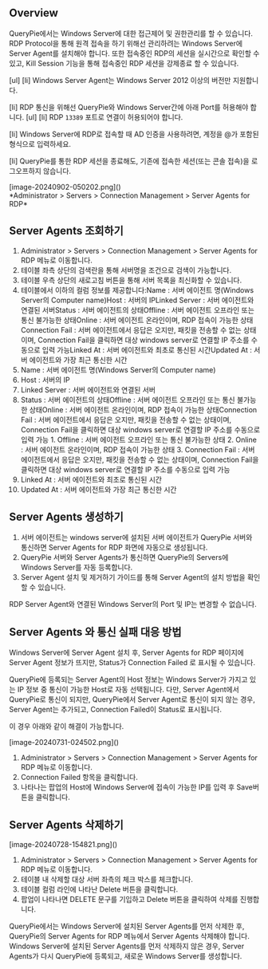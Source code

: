
## Overview
QueryPie에서는 Windows Server에 대한 접근제어 및 권한관리를 할 수 있습니다. RDP Protocol을 통해 원격 접속을 하기 위해선 관리하려는 Windows Server에 Server Agent를 설치해야 합니다. 또한 접속중인 RDP의 세션을 실시간으로 확인할 수 있고, Kill Session 기능을 통해 접속중인 RDP 세션을 강제종료 할 수 있습니다.

<Callout type="info">
[ul]
[li]
Windows Server Agent는 Windows Server 2012 이상의 버전만 지원합니다. 

[li]
RDP 통신을 위해선 QueryPie와 Windows Server간에 아래 Port를 허용해야 합니다. 
[ul]
[li]
RDP `13389` 포트로 연결이 허용되어야 합니다. 



[li]
Windows Server에 RDP로 접속할 때 AD 인증을 사용하려면, 계정을 @가 포함된 형식으로 입력하세요. 

[li]
QueryPie를 통한 RDP 세션을 종료해도, 기존에 접속한 세션(또는 콘솔 접속)을 로그오프하지 않습니다. 


</Callout>

<p align="center">
<div>[image-20240902-050202.png]()</div>
*Administrator &gt; Servers &gt; Connection Management &gt; Server Agents for RDP*
</p>

## Server Agents 조회하기
1. Administrator > Servers > Connection Management > Server Agents for RDP 메뉴로 이동합니다.
2. 테이블 좌측 상단의 검색란을 통해 서버명을 조건으로 검색이 가능합니다.
3. 테이블 우측 상단의 새로고침 버튼을 통해 서버 목록을 최신화할 수 있습니다.
4. 테이블에서 이하의 컬럼 정보를 제공합니다:Name : 서버 에이전트 명(Windows Server의 Computer name)Host : 서버의 IPLinked Server : 서버 에이전트와 연결된 서버Status : 서버 에이전트의 상태Offline : 서버 에이전트 오프라인 또는 통신 불가능한 상태Online : 서버 에이전트 온라인이며, RDP 접속이 가능한 상태Connection Fail : 서버 에이전트에서 응답은 오지만, 패킷을 전송할 수 없는 상태이며, Connection Fail을 클릭하면 대상 windows server로 연결할 IP 주소를 수동으로 입력 가능Linked At : 서버 에이전트와 최초로 통신된 시간Updated At : 서버 에이전트와 가장 최근 통신한 시간
  1. Name : 서버 에이전트 명(Windows Server의 Computer name)
  2. Host : 서버의 IP
  3. Linked Server : 서버 에이전트와 연결된 서버
  4. Status : 서버 에이전트의 상태Offline : 서버 에이전트 오프라인 또는 통신 불가능한 상태Online : 서버 에이전트 온라인이며, RDP 접속이 가능한 상태Connection Fail : 서버 에이전트에서 응답은 오지만, 패킷을 전송할 수 없는 상태이며, Connection Fail을 클릭하면 대상 windows server로 연결할 IP 주소를 수동으로 입력 가능
    1. Offline : 서버 에이전트 오프라인 또는 통신 불가능한 상태
    2. Online : 서버 에이전트 온라인이며, RDP 접속이 가능한 상태
    3. Connection Fail : 서버 에이전트에서 응답은 오지만, 패킷을 전송할 수 없는 상태이며, Connection Fail을 클릭하면 대상 windows server로 연결할 IP 주소를 수동으로 입력 가능
  5. Linked At : 서버 에이전트와 최초로 통신된 시간
  6. Updated At : 서버 에이전트와 가장 최근 통신한 시간

## Server Agents 생성하기
1. 서버 에이전트는 windows server에 설치된 서버 에이전트가 QueryPie 서버와 통신하면 Server Agents for RDP 화면에 자동으로 생성됩니다.
2. QueryPie 서버와 Server Agents가 통신하면 QueryPie의 Servers에 Windows Server를 자동 등록합니다.
3. Server Agent 설치 및 제거하기 가이드를 통해 Server Agent의 설치 방법을 확인할 수 있습니다.

<Callout>
RDP Server Agent와 연결된 Windows Server의 Port 및 IP는 변경할 수 없습니다. 
</Callout>

## Server Agents 와 통신 실패 대응 방법
Windows Server에 Server Agent 설치 후, Server Agents for RDP 페이지에 Server Agent 정보가 뜨지만, Status가 Connection Failed 로 표시될 수 있습니다.

QueryPie에 등록되는 Server Agent의 Host 정보는 Windows Server가 가지고 있는 IP 정보 중 통신이 가능한 Host로 자동 선택됩니다. 다만, Server Agent에서 QueryPie로 통신이 되지만, QueryPie에서 Server Agent로 통신이 되지 않는 경우, Server Agent는 추가되고, Connection Failed이 Status로 표시됩니다.

이 경우 아래와 같이 해결이 가능합니다.

<p align="center">
<div>[image-20240731-024502.png]()</div>
</p>

1. Administrator > Servers > Connection Management > Server Agents for RDP 메뉴로 이동합니다.
2. Connection Failed 항목을 클릭합니다.
3. 나타나는 팝업의 Host에 Windows Server에 접속이 가능한 IP를 입력 후 Save버튼을 클릭합니다.

## Server Agents 삭제하기
<p align="center">
<div>[image-20240728-154821.png]()</div>
</p>

1. Administrator > Servers > Connection Management > Server Agents for RDP 메뉴로 이동합니다.
2. 테이블 내 삭제할 대상 서버 좌측의 체크 박스를 체크합니다.
3. 테이블 컬럼 라인에 나타난 Delete 버튼을 클릭합니다.
4. 팝업이 나타나면 DELETE 문구를 기입하고 Delete 버튼을 클릭하여 삭제를 진행합니다.

<Callout>
QueryPie에서는 Windows Server에 설치된 Server Agents를 먼저 삭제한 후, QueryPie의 Server Agents for RDP 메뉴에서 Server Agents 삭제해야 합니다. 
Windows Server에 설치된 Server Agents를 먼저 삭제하지 않은 경우, Server Agents가 다시 QueryPie에 등록되고, 새로운 Windows Server를 생성합니다. 
</Callout>
